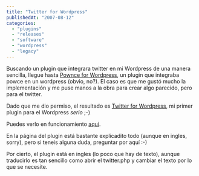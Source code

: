```yaml
---
title: "Twitter for Wordpress"
publishedAt: "2007-08-12"
categories: 
  - "plugins"
  - "releases"
  - "software"
  - "wordpress"
  - "legacy"
---
```


Buscando un plugin que integrara twitter en mi Wordpress de una manera sencilla, llegue hasta [Pownce for Wordpress](http://cavemonkey50.com/code/pownce/), un plugin que integraba powce en un wordpress (obvio, no?). El caso es que me gustó mucho la implementación y me puse manos a la obra para crear algo parecido, pero para el twitter.

Dado que me dio permiso, el resultado es [Twitter for Wordpress](http://rick.jinlabs.com/code/twitter), mi primer plugin para el Wordpress _serio_ ;-)

Puedes verlo en funcionamiento [aquí](http://rick.jinlabs.com/autor/).

En la página del plugin está bastante explicadito todo (aunque en ingles, sorry), pero si teneis alguna duda, preguntar por aquí :-)

Por cierto, el plugin está en ingles (lo poco que hay de texto), aunque traducirlo es tan sencillo como abrir el twitter.php y cambiar el texto por lo que se necesite.
